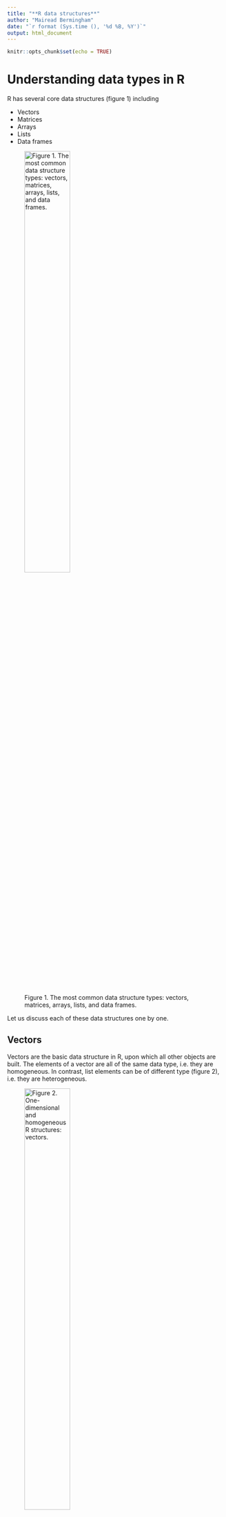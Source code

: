 ```yaml
---
title: "**R data structures**"
author: "Mairead Bermingham"
date: "`r format (Sys.time (), '%d %B, %Y')`"
output: html_document
---
```


```r
knitr::opts_chunk$set(echo = TRUE)
```

# **Understanding data types in R**  

R has several core data structures (figure 1) including

* Vectors
* Matrices
* Arrays
* Lists
* Data frames

![Figure 1. The most common data structure types: vectors, matrices, arrays, lists, and data frames.](../Figures/Images/DataStructures.png){width=50%}

Let us discuss each of these data structures one by one. 
 




## **Vectors** 

Vectors are the basic data structure in R, upon which all other objects are built. The elements of a vector are all of the same data type, i.e. they are homogeneous. In contrast, list elements can be of different type (figure 2), i.e. they are heterogeneous.

![Figure 2. One-dimensional and homogeneous R structures: vectors.](../Figures/Images/Vector.png){width=50%}

There are six types of  vectors: 

* Character  

* Integer 

* Numeric 

* Logical 

* Complex 

* Raw  


### **Combine Values into a vector** 

Vectors are generally created using the `c()` function. The `c()` function combine values into a vector or list. 
```r
a <- c(-5, 6, -3, 9, 15,26)
a
#What is vector type is it?
typeof(a)
#How long is the vector?
length(a)
```

Since, a vector must have elements of the same type, the `c()` function will try and coerce elements to the same type, if they are different. Coercion is from lower to higher types, from logical to integer to double to character.

```r
#From logical to integer
b <- c(1,TRUE, FALSE,4,5)
b
#From double to character
ba <- c(1.0, "Service user",15.5, 10.8, "Social Care")
ba
```



#### **Character vectors** 
Character strings are symbols, letters, words or phrases inside double or single quotation marks. Let's create a character vector:
```r
character_vector<-c("Service user", "Healthcare", "Social care", "Care system")
character_vector
typeof(character_vector)
```

#### **Integer vectors**
The  integer data type specifies real values without decimal points, i.e., 1, 12, 20, and −4 are integers, 1.0, 11.5, 20.1, and −4.3 are not. Let's create an integer vector:
```r
integer_vector<-c(1,2,3)
integer_vector
typeof(integer_vector)
```

#### **Numeric vectors**
In R, the  numeric data type represents all real numbers with or without decimal values. The *base* R package function 'numeric()' method creates or coerces objects of type “numeric”.  Let's create a numeric vector from the integer_vector:
```r
numeric_vector<-as.numeric(integer_vector)
numeric_vector
typeof(numeric_vector)
```
#### **Logical vectors**
The logical data type in R is also known as the Boolean data type. It can only have two values: TRUE and FALSE.  create a logical vector:
```r
logical_vector<-c(FALSE, TRUE, TRUE, TRUE, FALSE)
logical_vector
typeof(logical_vector)
```


#### **Complex vectors**
The complex data type is an object that includes an imaginary number (i). As imaginary numbers are not generally used in statistics, this data type is not very common. The *base* R `as.complex()` function tries to coerce its argument to be of complex type. Let's create a complex vector:

```r
complex_vector<-c(as.complex(1 + 2i) , as.complex(2 + 3i),  as.complex(5 - 2i),  as.complex(3 + 2i),  as.complex(4 + 8i))
complex_vector
typeof(complex_vector)
```
#### **Raw vectors**

The raw data type holds raw bytes, so it is a very unusual data type. For instance, you could transform a character object or a integer numeric value to a raw object with the charToRaw() and intToBits() The *base* R `as.raw()` function tries to coerce its argument to be raw. Let's create a raw vector using the `charToRaw()` function:
```r
charToRaw("Service user")
charToRaw("Healthcare")
raw_vector_charcter<-c(charToRaw("Service user"), charToRaw("Healthcare"))
raw_vector_charcter
typeof(raw_vector_charcter)
```

Let us create a raw vector using the `intToBits()` function:
```r
intToBits(1)
intToBits(100)
raw_vector_integer<-c(intToBits(1), intToBits(100))
raw_vector_integer
typeof(raw_vector_integer)
```

### **Generating sequenced vectors**
Sequences are used in many different tasks in R, from plotting the axes of graphs to generating simulated data. Note that we will be creating more vectors.
You can create a vector with a sequence of numbers by using the `:` operator and the `seq()` and `rep()` *base* R package functions.

#### **Making sequences using the `:` operator**
The simplest way to create a sequence of numbers in R is by using the `:` operator. 
Let's give it a try:
```r
# Generate a sequence from 1 to 10 
1:10
```
What happens if we code 10:1?
Let's give it a try:
```r
# Generate a sequence from 10 to 1 
10:1
```
It generates an inverse sequence of 10 to 1 by counting backwards in increments of 1. This is very useful for plotting coefficients from models in reverse order.

#### **Making sequences using using the `seq()` function**
The most basic use of the `seq()` function does exactly the same thing as the ':' operator. 
Let's try:
```r
seq(1, 10)
seq(10, 1)
```
This provides the same output as 1:10 and 10:1.

##### **`seq()` function  arguments**  
The first two arguments are “from =” and “to =”. In R, you do not have to specify the arguments by name if you write out their values in the same order as written in the function. However, for complex functions, it is often best practice to do so and makes your code much clearer. For example, `seq(from = 1, to = 10)` will give the same output as seq(1, 10). 
Lest try:
```r
seq(from = 1, to = 10)
```
The third argument is “by =”. Let’s say that instead of a vector of 1 to 10, you want a vector of numbers ranging from 1 to 10, incremented by 0.5. ==
Let's try:
```r
seq(1, 10, by = 0.5)
```
For help with this function, type `help(seq)` on your RStudio Console. 

#### **Making sequences using using the `rep()` function**
The `rep()` function generates repetitions. The arguments are “times =” and “each =”.
Let’s say that we want to create a vector that contains five zeros. We can do this with the `times=` argument:
```r
rep(0, times = 5)
```

Let's create vector containing 2 repetitions of the vector (1, 3).  
```r
rep(c(1, 3), times = 2)
```

Finally, let’s say that rather than repeating the vector (1, 3) over and over again, we want our vector to contain 2 ones, then 2 threes. We can do this with each argument:
```r
rep(c(1, 3), each = 2)
```
For help with this function, type `help(rep)` on your RStudio Console. 
 
## **The recycling rule**
Vectors of various sizes can be combined as long as the length of the longer vector is a multiple of the shorter vector's length. Otherwise, a warning is issued, although the operation is carried out. Let's test out the recycling rule using the correct dimensions:
```r
c<-c(1,2,3)
c
d<-rep(c, times = 3)
d
e<-rep(c(1,2,3), each = 3)
e
c+e
```
The operation is equivalent to `d`+`e`.

Let's test out the recycling rule using the incorrect dimensions:
```r
d
f=c(4,5)
f
d+f
```



## **Working with vectors**
### **Vector operations** 
Operations are always done over all the elements of a numeric vector:
```r
print(a)
# Calculate the square of every element in vector a:
a*a
# Calculate the inverse of every element in vector a:
1/a
# Subtract five from every element in vector a and assign the result to ab:
ab<-a-5
ab
```




### **Accessing vector elements**
Elements of a vector can be accessed using vector indexing. Indexing in R is a way to refer to the individual items by their position. In other words, you can directly access your elements of choice. In R, objects are “one-indexed” meaning the position count starts at one. The vector used for indexing can be a logical, integer or character vector.

#### **Using integer vector as index**
We can use a vector of integers as an index to access specific elements. the R `print()` function prints values.
Let us access the third element of vector a:
```r
print(a)
a[3]
```
Let us access the first and fifth elements of vector a:
```r
a[c(1,5)]
```
Let us access all but the second element:
```r
a[-2]
```
It is not possible mix positive and negative integers while vector indexing
```r
a[c(-2,4)]
```

Numeric (double) values will be truncated to integers
```r
a[c(2.134,4.554)]
```


#### **Using logical vector as index**
When we use a logical vector for indexing, the position where the logical vector is TRUE is returned.
let us use a logical vector to filter the vector a:
```r
print(a)
a[c(FALSE, FALSE, TRUE, TRUE)]
```

You can also filter vectors based on conditions:
```r
a[a<1]
a[a>-1]
```
In the example above, the expression `a<1` will yield a logical vector (TRUE, FALSE, TRUE, FALSE, FALSE,FALSE), and `a>-1` a logical vector (FALSE, TRUE, FALSE, TRUE, TRUE, TRUE) which are then used for indexing.




#### **Using character vector as index**
This type of indexing is useful when dealing with named vectors. 
Lest name each elements of the vector a :

```r
ac <- c("first"=-5, "second"=6, "third"=-3, "fourth"=9, "fifth"=15,"sixth"=26)
names(ac)
ac["fourth"]
ac[c("fourth", "sixth")]
```



```r
print(a)
names(ac)
ac["fourth"]
ac[c("fourth", "sixth")]
```

#### **Clear the R environment**
R can run into memory issues. It is a common problem to run out of memory after running R scripts for a long time. To inspect the objects in your current R environment, you can list the objects and remove objects that are currently not in use. A good practice when running long lines of computationally intensive code is to remove temporary objects after they have served their purpose. The *base* R package `rm()` function removes objects from the the R environment. The  `rm()` function list argument is the a character vector naming objects to be removed. The *base* R package `ls()` function  returns a vector of all named objects visible in the environment. 

Let's clear the R environment be for moving on to matrices:
```r
ls()
rm(list = ls())
ls()
```
The code above will delete all the objects in the R environment and let you start with a clean slate as you progress to the next section.

**Note**, all the code above does is delete user-created objects from the R environment. The problem is that `rm(list = ls())` does **NOT**, in fact, create a fresh R process. All this code does is delete the objects you created from the R environment, which means that there may still be hidden dependencies (libraries or functions) that you are unaware of, but that will prevent your code from running for your future self or your collaborators.




## **Matrices** 
Matrices are a special type of vector in R. Matrices are used to depict the data in a structured and well-organised form. They are not a separate class of objects but simply a vector with dimensions added onto it. The data elements in matrices must be of the same type. (figure 3) A matrix is a collection of numbers arranged into a fixed number of rows and columns. Usually, the numbers are real numbers.  


![Figure 3. Two-dimensional and homogeneous R structures: matrices.](../Figures/Images/Matrix.png){width=50%}

The *base* R matrix() function creates a 2-dimensional array that has m number of rows and n number of columns. 
The R matrix() function arguments include:  

*  *data:* The collection of elements that R will arrange into the rows and columns of the matrix

*  *nrow:*  Number of rows    

*  *ncol:*  Number of columns  

*  *byrow:* The rows are filled from left to right. If we want the matrix to be filled by the columns, i.e. the values are filled top to bottom, we need to use `byrow = FALSE` (default values). The *base* R package `dim()` function retrieves or sets the dimension of an object. The *base* R package `attribute()` function is used to get all the attributes of data.
Let's construct a matrix column-wise:
```r
a <- matrix(1:18, nrow = 3, ncol = 6)
a
dim(a)
attributes(a)
```
If we want the matrix to be filled by the row, i.e. the values are filled row by row, we need to set  `byrow =` argument to `TRUE`.
Let us construct a matrix row-wise:
```r
a <- matrix(1:18,nrow = 3, ncol = 6, byrow = TRUE)
a
dim(a)
attributes(a)
```

### **Accessing matrix elements**
Elements of a vector can be accessed using matrix two integer 
indexing. 
```r
# Extract the value in the 3rd row and 4th column
a[3,4]
# Extract the values for the third row
 a[3,]
# Extract the values for the third column
 a[,3]
 ```
 By default, extracting a single element or a single row or a single column returns a vector, not a matrix (this can be changed by setting the argument `drop=` to `FALSE`)
 
```r
# Extract the value in the 3rd row and 4th column
a[3,4,drop=FALSE ]
# Extract the  the values for the third row
 a[3,, drop=FALSE]
# Extract the  the values for the third column
 a[,3, drop=FALSE]
 ```
### **Accessing matrix elements by row and column names** 
If we assign names to the rows and columns of the matrix, then we can access the elements by names. The *base* R package `dimnames()` function is used to set or query the row and column names of a matrix. 
Let's add row and column names to a matrix:
```r
a
dimnames(a) = list( 
c("row1", "row2", "row3"),                          # Row names 
 c("col1", "col2", "col3","col4", "col5", "col6"))  # Column names 
 a # print a
 
 a["row3", "col4"] # Element at third row, fourth column 
```
 
### **Matrix operations** 


#### **Multiplication by a scalar** 
Scalar multiplication refers to the product of a real number and a matrix. In scalar multiplication, each entry in the matrix is multiplied by the given number.
```r
 a <- matrix(1:18, nrow = 3, ncol = 6)
 a
 b<-3
 b*a
 ```
Each entry in the matrix has been multiplied by the given scalar.  
 
#### **Matrix addition and subtraction**
 
 The operators '+' and '-' are used for addition and subtraction in R respectively.
 ```r
 a
 c<-matrix(-1:-18, nrow = 3, ncol = 6)
 c
 a+c
 a-c
 ```
The addition of matrices a and c yields a matrix where every element is the sum of corresponding elements of the input a and c matrices. The subtraction of matrices a and c produces a matrix where every element is the difference of corresponding elements of matrix c (the second matrix) from a (the first matrix).

#### **Matrix multiplication** 
The first matrix must have the same number of columns as the second matrix has rows to perform matrix multiplication. The operator '%*%' is used for matrix multiplication in R.
 
 ```r
 #Non-conformable matrix multiplication
 a
 c
 a %*% c
 #Conformable matrix multiplication
 d<-matrix(-1:-18, nrow = 6, ncol = 3)
 d
  a %*% d
 ```

#### **Matrix transposition** 
Transpose of a matrix is an operation in which we convert the rows of the matrix into columns and columns of the matrix into rows. The *base* R package `t()` function returns the transpose of a matrix.
 ```r
a
t(a)
 
 ```
The rows of matrix a have been converted to columns, and columns of the matrix a to rows.

#### **Clear the R environment**
Let's clear the R environment be for moving on to arrays:
```r
ls()
rm(list = ls())
ls()
```





## **Arrays** 
Arrays are multi-dimensional data structures. In an array, data is stored in the form of matrices, rows, and as well as in columns. For example, if we want to create an array of dimensions (2, 3, 4), then the array includes four rectangular matrices, each with two rows and three columns. The *base* R package `array()` function is used to create an array. Arrays can store only data of one type (figure 4).

![Figure 4. Three-dimensional and homogeneous R structures: arrays.](../Figures/Images/Array.png){width=50%}

The `array()` function takes vectors as input and uses the values in the dim argument to create an array.
Let's create an array of two 3x3 matrices each with 3 rows and 3 columns.
```r
# Create two vectors of different lengths.
a <- c(-1,0,1)
b<-c(0,1,2,3,4,5)
# Take vectors a and b as input to the array() function
c<- array(c(a,b),dim = c(3,3,2))
print(c)
```
### **Naming columns, rows and matrices in the array** 
We can use the `array()` function `dimnames=` argument for giving names to the rows, columns and matrices in the array.

```r
# Two vectors of different lengths.
a 
b
column.names <- c("COL1","COL2","COL3")
row.names <- c("ROW1","ROW2","ROW3")
matrix.names <- c("Matrix1","Matrix2")
# Take vectors a and b as input to the array() function
c<- array(c(a,b),dim = c(3,3,2), dimnames = list(row.names,column.names, matrix.names))
print(c)
```

### **Accessing array elements**
We can use the matrix level, row index, and column index to access the matrix elements. 

```r
#Array
c
# Print the first row of the first matrix of the array.
print(c[1,,1])

# Print the element in the 1st row and 2nd column of the 2nd matrix.
print(c[1,2,2])

# Print the 2nd Matrix.
print(c[,,2])
```

### **Array operations** 

#### **Manipulating array elements**

An array stores matrices in multiple dimensions, the operations on elements of the array are carried out by accessing elements of the matrices.


```r
#Create matrices from array c
c
matrix1 <- c[,,1]
matrix2 <- c[,,2]

# Add the matrices.
matrix3<- matrix1+matrix2
print(matrix3)
```
#### **Using the `apply()` function to do calculations across array elements**
The *base* R package `apply()` function is used to repetitively perform an action on multiple chunks of data.
The `apply()` function arguments include: 

* **x:** is an array or matrix (this is the data that you will be performing the function on) 

* **margin:** specifies whether you want to apply the function across rows (1) or columns (2)

* **fun:**  is the function you want to use  




Let's calculate the sum of the rows across the two matrices in array c:

```r
# Array c
c
# Use the apply() function to calculate the sum of the rows across the two matrices
d <- apply(c, c(1), sum)
print(d)
```
#### **Clear the R environment**
Let's clear the R environment be for moving on to lists:
```r
ls()
rm(list = ls())
ls()
```






## **Lists**

Lists are ordered collections of objects where the elements can be of a different type (a list can be a combination of matrices, vectors, other lists, etc.). Unlike vectors, its contents are not restricted to a single data type and can encompass any data type, i.e. they are heterogeneous (figure 5). Lists are sometimes called recursive vectors because a list can contain other lists. This makes them fundamentally different from vectors. Lists are extremely useful inside functions. You can bring together lots of different kinds of outputs into a single object that a function can return.

![Figure 5. One-dimensional and heterogeneous R structures: lists.](../Figures/Images/List.png){width=50%}

The *base* R package `list()` function is used to create a list.  We can check if it’s a list with `typeof()` function and find its length using `length()`. The  structure of a list can be examined with the 'str()' function.  The *base* R package 'str()' function  is used for compactly displaying the internal structure of a R object. 
```r
a <- list(name="Mairead Bermingham", courses=c("Working with data types and structures in Python and R"), date=format(Sys.time(), '%d %B, %Y'), consent=c(TRUE), accessed_Learn_times_per_week=as.integer(c(10, 16, 6)) , learning_hours_per_week=c(20.1, 19.5, 12.4))
a
#What is a's data structure
typeof(a)
#How many elements are in list a?
length(a) 
#What are the names of the elements in list a?
names(a)
#What is the internal structure of the list
str(a)
```
Here, we create a list “a” of three components with data types character, character, date, logical (Boolean), integer and numeric vector, respectively.
In this example, name, courses, date and consent are called tags which makes it easier to reference the components of the list.

However, tags are optional. We can create the same list without the tags as follows. In such scenario, numeric indices are used by default.
```r
aa <- list("Mairead Bermingham", c("Working with data types and structures in Python and R"), format(Sys.time(), '%d %B, %Y'), c(TRUE), as.integer(c(10, 16, 6)), c(20.1, 19.5, 12.4))
aa
```



Lists can be concatenated to generate bigger lists. If we have three lists, we can create a unique list which is the result of the union of these three lists:
```r
#Create three lists using the list() function
aa<-list(name="Mairead Bermingham", courses=c("Working with data types and structures in Python and R"), date=format(Sys.time(), '%d %B, %Y'))
aa
ab<-list(consent=c(TRUE))
ab
ac<- list(accessed_Learn_times_per_week=c(10, 16, 6) , learning_hours_per_week=c(20.1, 19.5, 12.4))
ac
#Concatenate the three lists 
aabc<- c(aa, ab, ac)
aabc
```


Vectors can be coerced to lists as follows:
```r
b <- c(1:10)
b
b <- as.list(b)
b
typeof(b)
length(b)
```
A list does not print out like a vector. It prints a new line for each element.  

### **Accessing list elements**
List elements are indexed by double brackets:
```r
a[[1]]
```
Single brackets will still return another list:
 ```r
a[1]
```
Indexing with single brackets(`[]`) as shown above will give us a sublist, not the content inside the component. To retrieve the content, we need to use double brackets (`[[]]`).

Alternatively, ff the elements of a list are named, they can be referenced by the `$` notation:
 ```r
a$learning_hours_per_week
```

### **List  operations** 

#### **Modifying list elements**
We can change elements of a list through reassignment.
 ```r
 a
a[["name"]] <- "Mairead Lesley Bermingham"
a
```

#### **Deleting list elements**
We can delete an element by assigning NULL to it.
 ```r
a
a[["accessed_Learn_times_per_week"]] <- NULL
a
a[["learning_hours_per_week"]] <- NULL
names(a)
a
```


#### **Adding new list elements**
Adding new components is easy. We simply assign values using new tags and it will pop into action.
```r
a
a[["accessed_Learn_times_per_week"]] <- as.integer(c(10, 16, 6)) # add an integer element
names(a)
a
```

Alternatively, new elements can be added to list a by just defining them:
```r
a
a$learning_hours_per_week<-c(20.1, 19.5, 12.4) # add a numeric element
#What are the names of the elements in the list "a"?
names(a)
a
```

#### **Clear the R environment**
Let's clear the R environment be for moving on to data frames:
```r
ls()
rm(list = ls())
ls()
```





## **Data frame** 
A data frame is a very important data type in R. It is the most commonly used data structure for tabular data and what we use in data science. A data frame is an array. Unlike an array, the data stored in the columns of a data frame can be of various types (character, integer, numeric, etc.), i.e. they are heterogeneous (figure 6). All columns in a data frame have to be of the same length. Datasets read into R are stored as data frames by default.


### **Useful data frame functions:** 
* `head()`: shows first 6 rows
* `tail()`: shows last 6 rows
* `dim()`:  returns the dimensions of data frame (i.e. number of rows and number of columns)
* `nrow()`:  number of rows
* `ncol()`:  number of columns
* `str()`: structure of data frame - name, type and preview of data in each column
* `names()` or `colnames()`:  both show the names attribute for a data frame
* `sapply(dataframe, class)`:  shows the class of each column in the data frame



![Figure 6. Two-dimensional and heterogeneous R structures: data frames.](../Figures/Images/DataFrame.png){width=50%}


The *base* R package `data.frame()` function is used to create data frames.  
By default, R converts character strings to factors when creating data frames directly with `data.frame()` function or as the result of using the *readr* package `read_csv()` function to read in tabular data. The *readr* package makes it easy to get tabular data out of comma-separated (csv) or tab-separated (tsv) and into R. The *tidyverse* package is a collection of R packages designed for data science. You can avoid converting character strings to factors by setting the `stringsAsFactors =' argument in the *base* R package `options()` function to `FALSE` when creating data frames.

Let's see how to define a data frame with two elements, a numeric vector and a character vector. Note that both vectors must be same length:
```r
#Converts character strings to factors 
options(stringsAsFactors = TRUE)            # Default
a <- data.frame(BMI=c(18,20,25,29,30, 38),Weight_status=c("underweight","healthy weight","overweight","overweight","obese", "obese"))
a
a$Weight_status # Converted to a four levels factor!!
a$BMI           # Numeric vector of length = 6

mode(a) # Storage mode of the object
typeof(a) # Storage mode (internal) of the object
class(a)  # Object class

#Keep the character strings
options(stringsAsFactors = FALSE) 
a <- data.frame(BMI=c(18,20,25,29,30, 38),Weight_status=c("underweight","healthy weight","overweight","overweight","obese", "obese"))
a
a$Weight_status # character vector of length = 6
```
However, the most common way of defining a data frame is reading the data stored in a file, for example, using the *readr* package `read_csv()` function to read tabular data in a comma-separated values (csv) file.

### **Accessing data frame elements**
Because data frames are rectangular, elements of a data frame can be referenced by specifying the row and the column index in single square brackets (similar to a matrix).
```r
a[3, 3]
```
As data frames are also lists, it is possible to refer to columns (which are elements of such a list) using the list notation, i.e. either double square brackets or a $ notation:
```r
a[["BMI"]]
a$BMI
```

### **Data frame operations** 

#### **Adding on to data frames** 
We can leverage the *base* R package `cbind()` function for adding columns to a data frame. Note that one of the objects being combined must already be a data frame otherwise `cbind()` will produce a matrix.
```r
a
#Add a new column
b<-c("Tom", "Mary", "Shelia", "Alex", "Han", "Binxu")
c<-cbind(a, b)
c
#Change the name of the new column to Name.
colnames(c)[3]<-"Name"
c
```
We can also use the `rbind()` function to add data frame rows together. However, severe caution should be taken because this can cause changes in the classes of the columns. The structure of a data frame can be examined with the 'str()' function. The *base* R package 'str()' function is used for compactly displaying the internal structure of an R object. 
```r
a
##What is the internal structure of the list
str(a)

#Using rbind() to add an extra row of data
d<- data.frame(BMI = 23, Weight_status = "healthy weight")

d
aa<- rbind(a, d)
aa
#What is the internal structure of the updated data frame
str(aa)
```
Our columns are the same class as the original data frame.


#### **Adding attributes to data frames**
Similar to matrices, data frames will have a dimension attribute. In addition, data frames can also have additional attributes such as row names, column names, and comments. 

```r
a
dim(a)
attributes(a)
```
Currently the data frame a does not have row names but we can add them with thw `rownames()` function:
```r
a
#Add row names
rownames(a) <- c("row1", "row2", "row3", "row4", "row5", "row6")
attributes(a)
```
We can also also change the existing column names by using the `colnames()` or `names()` function:
```r
a
#Change column names with colnames()
colnames(a) <- c("col1", "col2")
attributes(a)
```

#### **Subsetting data frames**
Data frames have the characteristics of both lists and matrices. If you subset with a single vector, they behave like lists and will return the selected columns with all rows. Whereas, if you subset with two vectors, they behave like matrices and can be subset by row and column. Let's subset the data frame a by row, by row names, like a list, like a matrix, by row and column and by a vector:

```r
c
#Adding row names to data frame "c"
rownames(c) <- c("row1", "row2", "row3", "row4", "row5", "row6")
c
#Subsetting by row numbers
c[3:4, ]

#Subsetting by row names
c[c("row3", "row4"), ]

#Subsetting columns like a list
c[c("BMI", "Weight_status")]

#Subsetting columns like a matrix
c[ , c("BMI", "Weight_status")]

#Subsetting for both rows and columns
c[4:6, c(2, 3)]

#Using a vector to subset
v <- c(1, 3)
c[ , v]
```
You can also subset data frames based on conditional statements. 
If we want to subset the c data frame for all rows where BMI is greater than 24.5, we can perform this using brackets or the *base* R package 'subset()' function. The 'subset()' function return subsets of vectors, matrices or data frames which meet conditions. Let's try subsetting the “c” data frame:

```r
c
# Using brackets
c[c$BMI > 24.5, ]

# Using the subset function
subset(c, BMI > 20)
```

We can add to the conditional statement if we want to filter for multiple conditions.

```r
c
# Using brackets
c
# Using brackets
c[c$BMI > 24.5 & c$Name=="Han", ]

# Using the subset function
subset(c, BMI > 20 & Name=="Han")
```

If we want to perform this filtering and return only specified columns. We simply state the columns we want to return.
```r
c
# Using brackets
c
# Using brackets
c[c$BMI > 24.5 & c$Name=="Han", c("Weight_status", "Name")]

# Using the subset function
subset(c, BMI > 20 & Name=="Han", c("Weight_status", "Name"))
```
  
I hope these examples help you to improve your R programming skills. Happy coding!